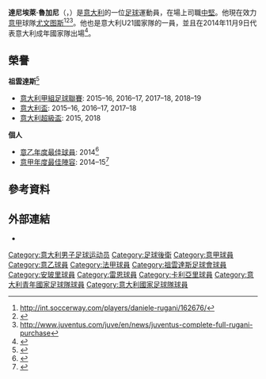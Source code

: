 {{noteTA
|G1=意甲
|G2=足球
|T=zh-hans:达尼埃莱·鲁加尼;zh-hk:丹尼利·魯加尼;zh-tw:達尼埃萊·魯加尼
|1=zh-hans:达尼埃莱;zh-hk:丹尼利;zh-tw:達尼埃萊
|2=zh-hans:鲁加尼;zh-hk:魯加尼;zh-tw:魯加尼
|3=zh-hans:莱昂纳多·博努奇; zh-hk:李安納度·邦路斯;
}}
{{Infobox football biography
| name = 達尼埃萊·魯加尼<br>Daniele Rugani
| image = 
| nickname =  佳妮
| fullname = Daniele Rugani
| birth_date = {{birth date and age|1994|7|29|df=y}}
| birth_place = {{ITA}}[[盧卡|盧卡]]
| height = {{height|m=1.90}}<ref>{{cite web|url=http://www.juventus.com/it/squadre/prima-squadra/difensori/daniele-rugani/index.php|title=Daniele Rugani|publisher=juventus.com}}</ref>
| position = [[中堅|中堅]]
| currentclub = [[尤文图斯足球俱乐部|尤文图斯]]
| clubnumber = 24
| youthyears1 = 2000–2013
| youthclubs1 = [[安玻里足球會|安玻里]]
| youthyears2 = 2012–2013
| youthclubs2 = → [[尤文图斯足球俱乐部|尤文图斯]] (外借)
| years1 = 2013–
| clubs1 = [[尤文图斯足球俱乐部|尤文图斯]]
| caps1 = 79
| goals1 = 6
| years2 = 2013–2015
| clubs2 = → [[安玻里足球會|安玻里]] (外借)
| caps2 = 78
| goals2 = 5
| years3 = 2020–2021
| clubs3 = → [[雷恩足球俱乐部|雷恩]] (外借)
| caps3 = 1
| goals3 = 0
| years4 = 2021
| clubs4 = → [[卡利亚里足球俱乐部|卡利亚里]] (外借)
| caps4 = 16
| goals4 = 1
| nationalyears1 = 2010–2011
| nationalteam1 = [[意大利17歲以下國家足球隊|意大利U17]]
| nationalcaps1 = 13
| nationalgoals1 = 3
| nationalyears2 = 2011–2012
| nationalteam2 = [[意大利18歲以下國家足球隊|意大利U18]]
| nationalcaps2 = 9
| nationalgoals2 = 0
| nationalyears3 = 2012–2013
| nationalteam3 = [[意大利19歲以下國家足球隊|意大利U19]]
| nationalcaps3 = 11
| nationalgoals3 = 0
| nationalyears4 = 2013
| nationalteam4 = [[意大利20歲以下國家足球隊|意大利U20]]
| nationalcaps4 = 2
| nationalgoals4 = 0
| nationalyears5 = 2014–2017
| nationalteam5 = [[意大利21歲以下國家足球隊|意大利U21]]
| nationalcaps5 = 19
| nationalgoals5 = 2
| nationalyears6 = 2016–
| nationalteam6 = [[意大利國家足球隊|意大利]]
| nationalcaps6 = 7
| nationalgoals6 = 0
| club-update = 2021年2月2日
| nationalteam-update = 2018年6月4日
}}
'''達尼埃萊·魯加尼'''（{{lang-it|'''Daniele Rugani'''}}，{{bd|1994年|7月29日}}）是[[意大利|意大利]]的一位[[足球|足球]]運動員，在場上司職[[中堅|中堅]]。他現在效力[[意甲|意甲]]球隊[[尤文图斯足球俱乐部|尤文图斯]]<ref>http://int.soccerway.com/players/daniele-rugani/162676/</ref><ref>{{cite web |url=http://www.tuttomercatoweb.com/empoli/?action=read&idtmw=565718 |title=存档副本 |accessdate=2015-12-21 |deadurl=yes |archiveurl=https://web.archive.org/web/20151222110259/http://www.tuttomercatoweb.com/empoli/?action=read&idtmw=565718 |archivedate=2015-12-22 }}</ref><ref>http://www.juventus.com/juve/en/news/juventus-complete-full-rugani-purchase</ref>。他也是意大利U21國家隊的一員，並且在2014年11月9日代表意大利成年國家隊出場<ref>{{cite news|title=Liverpool’s Mario Balotelli recalled to Italy squad for Euro qualifier|url=http://www.theguardian.com/football/2014/nov/09/liverpool-mario-balotelli-recalled-italy-euro-qualifier|accessdate=10 November 2014|work=[[The_Guardian|The Guardian]]|agency=[[Press_Association|Press Association]]|date=10 November 2014}}</ref>。

==榮譽==
'''祖雲達斯'''<ref name=SW>{{Soccerway|daniele-rugani/162676}}</ref>
* [[意大利甲組足球聯賽|意大利甲組足球聯賽]]: 2015–16, 2016–17, 2017–18, 2018–19
* [[意大利盃|意大利盃]]: 2015–16, 2016–17, 2017–18
* [[意大利超級盃|意大利超級盃]]: 2015, 2018

'''個人'''
* [[意乙年度最佳球員|意乙年度最佳球員]]: 2014<ref name=cds>{{cite news|url=http://www.corrieredellosport.it/calcio/serie_a/2014/12/15-388238/Serie+A,+'Gran+Gal%C3%A0+del+calcio'.+Segui+l'evento+LIVE|title=Serie A, 'Gran Galà del calcio': trionfa la Juve|work=[[Corriere_dello_Sport|Corriere dello Sport]]|language=it|date=15 December 2014|accessdate=12 September 2015|archive-url=https://web.archive.org/web/20150912232818/http://www.corrieredellosport.it/calcio/serie_a/2014/12/15-388238/Serie+A,+'Gran+Gal%C3%A0+del+calcio'.+Segui+l'evento+LIVE|archive-date=12 September 2015|url-status=dead}}</ref>
* [[意甲年度最佳陣容|意甲年度最佳陣容]]: 2014–15<ref>{{cite web|url=http://www.gazzetta.it/Calcio/Serie-A/Juventus/14-12-2015/juventus-buffon-elogia-donnarumma-ha-doti-gia-grande-1301295361892.shtml|title=Oscar del Calcio, dominio Juve. Buffon: "Donnarumma ha doti da grande"|trans-title=Serie A Oscars, Juve dominate. Buffon: "Donnarumma has the characteristics to be great"|publisher=La Gazzetta dello Sport|language=it|date=14 December 2015|accessdate=14 December 2015}}</ref>

==參考資料==
{{reflist}}

==外部連結==
*{{Soccerway}}

{{祖雲達斯球員名單}}

{{DEFAULTSORT:Rugani, Daniele}}
[[Category:意大利男子足球运动员|Category:意大利男子足球运动员]]
[[Category:足球後衛|Category:足球後衛]]
[[Category:意甲球員|Category:意甲球員]]
[[Category:意乙球員|Category:意乙球員]]
[[Category:法甲球員|Category:法甲球員]]
[[Category:祖雲達斯足球會球員|Category:祖雲達斯足球會球員]]
[[Category:安玻里球員|Category:安玻里球員]]
[[Category:雷恩球員|Category:雷恩球員]]
[[Category:卡利亞里球員|Category:卡利亞里球員]]
[[Category:意大利青年國家足球隊球員|Category:意大利青年國家足球隊球員]]
[[Category:意大利國家足球隊球員|Category:意大利國家足球隊球員]]